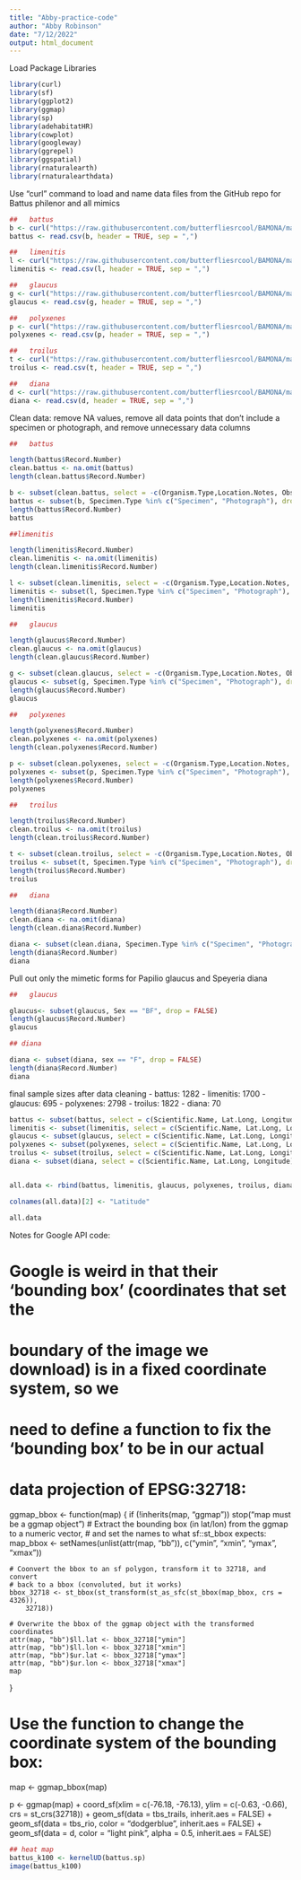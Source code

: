 ```yaml
---
title: "Abby-practice-code"
author: "Abby Robinson"
date: "7/12/2022"
output: html_document
---
```

Load Package Libraries
```r
library(curl)
library(sf)
library(ggplot2)
library(ggmap)
library(sp)
library(adehabitatHR)
library(cowplot)
library(googleway)
library(ggrepel)
library(ggspatial)
library(rnaturalearth)
library(rnaturalearthdata)
```

Use "curl" command to load and name data files from the GitHub repo for Battus philenor and all mimics 

```r
##   battus
b <- curl("https://raw.githubusercontent.com/butterfliesrcool/BAMONA/main/battus_philenor.csv")
battus <- read.csv(b, header = TRUE, sep = ",")
```

```r
##   limenitis 
l <- curl("https://raw.githubusercontent.com/butterfliesrcool/BAMONA/main/limenitis_arthemis_astyanax.csv")
limenitis <- read.csv(l, header = TRUE, sep = ",")
```

```r
##   glaucus
g <- curl("https://raw.githubusercontent.com/butterfliesrcool/BAMONA/main/papilio_glaucus.csv")
glaucus <- read.csv(g, header = TRUE, sep = ",")
```

```r
##   polyxenes
p <- curl("https://raw.githubusercontent.com/butterfliesrcool/BAMONA/main/papilio_polyxenes.csv")
polyxenes <- read.csv(p, header = TRUE, sep = ",")
```

```r
##   troilus
t <- curl("https://raw.githubusercontent.com/butterfliesrcool/BAMONA/main/papilio_troilus.csv")
troilus <- read.csv(t, header = TRUE, sep = ",")
```

```r
##   diana 
d <- curl("https://raw.githubusercontent.com/butterfliesrcool/BAMONA/main/speyeria.diana.csv")
diana <- read.csv(d, header = TRUE, sep = ",")
```

Clean data: remove NA values, remove all data points that don't include a specimen or photograph, and remove unnecessary data columns 

```r
##   battus 

length(battus$Record.Number)
clean.battus <- na.omit(battus)
length(clean.battus$Record.Number)

b <- subset(clean.battus, select = -c(Organism.Type,Location.Notes, Observation.Notes, Updated.Date, Partner.Project, Data.Source, Submitter ) )
battus <- subset(b, Specimen.Type %in% c("Specimen", "Photograph"), drop = FALSE)
length(battus$Record.Number)
battus
```

```r
##limenitis 

length(limenitis$Record.Number)
clean.limenitis <- na.omit(limenitis)
length(clean.limenitis$Record.Number)

l <- subset(clean.limenitis, select = -c(Organism.Type,Location.Notes, Observation.Notes, Updated.Date, Partner.Project, Data.Source, Submitter ) )
limenitis <- subset(l, Specimen.Type %in% c("Specimen", "Photograph"), drop = FALSE)
length(limenitis$Record.Number)
limenitis
```

```r
##   glaucus

length(glaucus$Record.Number)
clean.glaucus <- na.omit(glaucus)
length(clean.glaucus$Record.Number)

g <- subset(clean.glaucus, select = -c(Organism.Type,Location.Notes, Observation.Notes, Updated.Date, Partner.Project, Data.Source, Submitter ) )
glaucus <- subset(g, Specimen.Type %in% c("Specimen", "Photograph"), drop = FALSE)
length(glaucus$Record.Number)
glaucus
```

```r
##   polyxenes

length(polyxenes$Record.Number)
clean.polyxenes <- na.omit(polyxenes)
length(clean.polyxenes$Record.Number)

p <- subset(clean.polyxenes, select = -c(Organism.Type,Location.Notes, Observation.Notes, Updated.Date, Partner.Project, Data.Source, Submitter ) )
polyxenes <- subset(p, Specimen.Type %in% c("Specimen", "Photograph"), drop = FALSE)
length(polyxenes$Record.Number)
polyxenes
```

```r
##   troilus

length(troilus$Record.Number)
clean.troilus <- na.omit(troilus)
length(clean.troilus$Record.Number)

t <- subset(clean.troilus, select = -c(Organism.Type,Location.Notes, Observation.Notes, Updated.Date, Partner.Project, Data.Source, Submitter ) )
troilus <- subset(t, Specimen.Type %in% c("Specimen", "Photograph"), drop = FALSE)
length(troilus$Record.Number)
troilus
```

```r
##   diana 

length(diana$Record.Number)
clean.diana <- na.omit(diana)
length(clean.diana$Record.Number)

diana <- subset(clean.diana, Specimen.Type %in% c("Specimen", "Photograph"), drop = FALSE)
length(diana$Record.Number)
diana
```

Pull out only the mimetic forms for Papilio glaucus and Speyeria diana

```r
##   glaucus 

glaucus<- subset(glaucus, Sex == "BF", drop = FALSE)
length(glaucus$Record.Number)
glaucus
```

```r
## diana 

diana <- subset(diana, sex == "F", drop = FALSE)
length(diana$Record.Number)
diana
```

final sample sizes after data cleaning 
- battus: 1282
- limenitis: 1700
- glaucus: 695
- polyxenes: 2798
- troilus: 1822
- diana: 70



```r
battus <- subset(battus, select = c(Scientific.Name, Lat.Long, Longitude) )
limenitis <- subset(limenitis, select = c(Scientific.Name, Lat.Long, Longitude) )
glaucus <- subset(glaucus, select = c(Scientific.Name, Lat.Long, Longitude) )
polyxenes <- subset(polyxenes, select = c(Scientific.Name, Lat.Long, Longitude) )
troilus <- subset(troilus, select = c(Scientific.Name, Lat.Long, Longitude) )
diana <- subset(diana, select = c(Scientific.Name, Lat.Long, Longitude) )


all.data <- rbind(battus, limenitis, glaucus, polyxenes, troilus, diana)

colnames(all.data)[2] <- "Latitude"

all.data
```








Notes for Google API code: 


# Google is weird in that their 'bounding box' (coordinates that set the
# boundary of the image we download) is in a fixed coordinate system, so we
# need to define a function to fix the 'bounding box' to be in our actual
# data projection of EPSG:32718:
ggmap_bbox <- function(map) {
    if (!inherits(map, "ggmap")) 
        stop("map must be a ggmap object")
    # Extract the bounding box (in lat/lon) from the ggmap to a numeric vector,
    # and set the names to what sf::st_bbox expects:
    map_bbox <- setNames(unlist(attr(map, "bb")), c("ymin", "xmin", "ymax", 
        "xmax"))
    
    # Coonvert the bbox to an sf polygon, transform it to 32718, and convert
    # back to a bbox (convoluted, but it works)
    bbox_32718 <- st_bbox(st_transform(st_as_sfc(st_bbox(map_bbox, crs = 4326)), 
        32718))
    
    # Overwrite the bbox of the ggmap object with the transformed coordinates
    attr(map, "bb")$ll.lat <- bbox_32718["ymin"]
    attr(map, "bb")$ll.lon <- bbox_32718["xmin"]
    attr(map, "bb")$ur.lat <- bbox_32718["ymax"]
    attr(map, "bb")$ur.lon <- bbox_32718["xmax"]
    map
}

# Use the function to change the coordinate system of the bounding box:
map <- ggmap_bbox(map)

p <- ggmap(map) + coord_sf(xlim = c(-76.18, -76.13), ylim = c(-0.63, -0.66), 
    crs = st_crs(32718)) + geom_sf(data = tbs_trails, inherit.aes = FALSE) + 
    geom_sf(data = tbs_rio, color = "dodgerblue", inherit.aes = FALSE) + geom_sf(data = d, 
    color = "light pink", alpha = 0.5, inherit.aes = FALSE)




```r
## heat map 
battus_k100 <- kernelUD(battus.sp)
image(battus_k100)
```